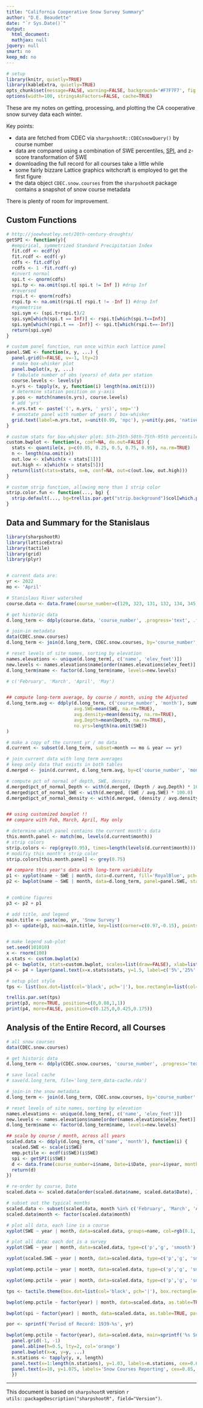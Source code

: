 ```yaml
---
title: "California Cooperative Snow Survey Summary"
author: "D.E. Beaudette"
date: "`r Sys.Date()`"
output:
  html_document:
  mathjax: null
jquery: null
smart: no
keep_md: no
---
```

  
```r
# setup
library(knitr, quietly=TRUE)
library(kableExtra, quietly=TRUE)
opts_chunk$set(message=FALSE, warning=FALSE, background='#F7F7F7', fig.align='center', fig.retina=2, dev='png', tidy=FALSE, verbose=FALSE)
options(width=100, stringsAsFactors=FALSE, cache=TRUE)
```

These are my notes on getting, processing, and plotting the CA cooperative snow survey data each winter.

Key points:

   * data are fetched from CDEC via `sharpshootR::CDECsnowQuery()` by course number
   * data are compared using a combination of SWE percentiles, [SPI](http://iridl.ldeo.columbia.edu/maproom/Global/Precipitation/SPI.html), and z-score transformation of SWE
   * downloading the full record for all courses take a little while
   * some fairly bizzare Lattice graphics witchcraft is employed to get the first figure
   * the data object `CDEC.snow.courses` from the `sharpshootR` package contains a snapshot of snow course metadata
   

There is plenty of room for improvement.

## Custom Functions
```r
# http://joewheatley.net/20th-century-droughts/
getSPI <- function(y){
  #empirical, symmetrized Standard Precipitation Index
  fit.cdf <- ecdf(y)
  fit.rcdf <- ecdf(-y)
  cdfs <- fit.cdf(y)
  rcdfs <- 1 -fit.rcdf(-y)
  #invert normal
  spi.t <- qnorm(cdfs)
  spi.tp <- na.omit(spi.t[ spi.t != Inf ]) #drop Inf
  #reversed
  rspi.t <- qnorm(rcdfs)
  rspi.tp <- na.omit(rspi.t[ rspi.t != -Inf ]) #drop Inf
  #symmetrise
  spi.sym <- (spi.t+rspi.t)/2
  spi.sym[which(spi.t == Inf)] <- rspi.t[which(spi.t==Inf)]
  spi.sym[which(rspi.t == -Inf)] <- spi.t[which(rspi.t==-Inf)]
  return(spi.sym)
}

# custom panel function, run once within each lattice panel
panel.SWE <- function(x, y, ...) {
  panel.grid(h=FALSE, v=-1, lty=2)
  # make box-whisker plot
  panel.bwplot(x, y, ...)
  # tabulate number of obs (years) of data per station
  course.levels <- levels(y)
  n.yrs <- tapply(x, y, function(i) length(na.omit(i)))
  # determine station position on y-axis
  y.pos <- match(names(n.yrs), course.levels)
  # add 'yrs'
  n.yrs.txt <- paste('(', n.yrs, ' yrs)', sep='')
  # annotate panel with number of years / box-whisker
  grid.text(label=n.yrs.txt, x=unit(0.99, 'npc'), y=unit(y.pos, 'native'), gp=gpar(cex=0.65, font=2), just='right')
}

# custom stats for box-whisker plot: 5th-25th-50th-75th-95th percentiles
custom.bwplot <- function(x, coef=NA, do.out=FALSE) {
  stats <- quantile(x, p=c(0.05, 0.25, 0.5, 0.75, 0.95), na.rm=TRUE)
  n <- length(na.omit(x))
  out.low <- x[which(x < stats[1])]
  out.high <- x[which(x > stats[5])]
  return(list(stats=stats, n=n, conf=NA, out=c(out.low, out.high)))
}

# custom strip function, allowing more than 1 strip color
strip.color.fun <- function(..., bg) {
  strip.default(..., bg=trellis.par.get("strip.background")$col[which.packet()])
}
```


## Data and Summary for the Stanislaus
```r
library(sharpshootR)
library(latticeExtra)
library(tactile)
library(grid)
library(plyr)


# current data are:
yr <- 2022
mo <- 'April'

# Stanislaus River watershed
course.data <- data.frame(course_number=c(129, 323, 131, 132, 134, 345, 344, 138, 139, 384, 140, 142, 143, 145, 152))
```

```r
# get historic data
d.long_term <- ddply(course.data, 'course_number', .progress='text', .fun=function(i) {CDECsnowQuery(course=i$course_number, start_yr = 1900, end_yr = yr)})

# join-in metadata
data(CDEC.snow.courses)
d.long_term <- join(d.long_term, CDEC.snow.courses, by='course_number', type='left')

# reset levels of site names, sorting by elevation
names.elevations <- unique(d.long_term[, c('name', 'elev_feet')])
new.levels <- names.elevations$name[order(names.elevations$elev_feet)]
d.long_term$name <- factor(d.long_term$name, levels=new.levels)

# c('February', 'March', 'April', 'May')


## compute long-term average, by course / month, using the Adjusted 
d.long_term.avg <- ddply(d.long_term, c('course_number', 'month'), summarise, 
                         avg.SWE=mean(SWE, na.rm=TRUE), 
                         avg.density=mean(density, na.rm=TRUE),
                         avg.Depth=mean(Depth, na.rm=TRUE),
                         no.yrs=length(na.omit(SWE))
)

# make a copy of the current yr / mo data
d.current <- subset(d.long_term, subset=month == mo & year == yr)

# join current data with long term averages
# keep only data that exists in both tables
d.merged <- join(d.current, d.long_term.avg, by=c('course_number', 'month'), type='left')

# compute pct of normal of depth, SWE, density
d.merged$pct_of_normal_Depth <- with(d.merged, (Depth / avg.Depth) * 100.0)
d.merged$pct_of_normal_SWE <- with(d.merged, (SWE / avg.SWE) * 100.0)
d.merged$pct_of_normal_density <- with(d.merged, (density / avg.density) * 100.0)


## using customized boxplot !!
## compare with Feb, March, April, May only

# determine which panel contains the current month's data
this.month.panel <- match(mo, levels(d.current$month))
# strip colors
strip.colors <- rep(grey(0.95), times=length(levels(d.current$month)))
# modifiy this month's strip color
strip.colors[this.month.panel] <- grey(0.75)

## compare this year's data with long-term variability
p1 <- xyplot(name ~ SWE | month, data=d.current, fill='RoyalBlue', pch=21, cex=0.75, ylab='')
p2 <- bwplot(name ~ SWE | month, data=d.long_term, panel=panel.SWE, stats=custom.bwplot, xlab='Snow Water Eqivalent (in)', layout=c(5, 1), strip=strip.color.fun, as.table=TRUE, scales=list(x=list(alternating=3)), subset=month %in% c('January','February','March','April','May'))


# combine figures
p3 <- p2 + p1

# add title, and legend
main.title <- paste(mo, yr, 'Snow Survey')
p3 <- update(p3, main=main.title, key=list(corner=c(0.97,-0.15), points=list(pch=21, fill='RoyalBlue', cex=1), text=list(paste('Current (', mo, ' ', yr, ') SWE', sep='')), between=1))


# make legend sub-plot
set.seed(101010)
x <- rnorm(100)
x.stats <- custom.bwplot(x)
p4 <- bwplot(x, stats=custom.bwplot, scales=list(draw=FALSE), xlab=list('Percentiles', cex=0.75), ylab='', ylim=c(0.5, 1.75))
p4 <- p4 + layer(panel.text(x=x.stats$stats, y=1.5, label=c('5%','25%','50%','75%','95%'), cex=0.75))
```


```r
# setup plot style
tps <- list(box.dot=list(col='black', pch='|'), box.rectangle=list(col='black'), box.umbrella=list(col='black', lty=1), plot.symbol=list(col='black', cex=0.33), strip.background=list(col=strip.colors))

trellis.par.set(tps)
print(p3, more=TRUE, position=c(0,0.08,1,1))
print(p4, more=FALSE, position=c(0.125,0,0.425,0.175))
```



## Analysis of the Entire Record, all Courses
```r
# all snow courses
data(CDEC.snow.courses)

# get historic data
d.long_term <- ddply(CDEC.snow.courses, 'course_number', .progress='text', .fun=function(i) {CDECsnowQuery(course=i$course_number, start_yr = 1900, end_yr = yr)})

# save local cache
# save(d.long_term, file='long_term_data-cache.rda')

# join-in the snow metadata
d.long_term <- join(d.long_term, CDEC.snow.courses, by='course_number', type='left')

# reset levels of site names, sorting by elevation
names.elevations <- unique(d.long_term[, c('name', 'elev_feet')])
new.levels <- names.elevations$name[order(names.elevations$elev_feet)]
d.long_term$name <- factor(d.long_term$name, levels=new.levels)

## scale by course / month, across all years
scaled.data <- ddply(d.long_term, c('name', 'month'), function(i) {
  scaled.SWE <- scale(i$SWE)
  emp.pctile <- ecdf(i$SWE)(i$SWE)
  spi <- getSPI(i$SWE)
  d <- data.frame(course_number=i$name, Date=i$Date, year=i$year, month=i$month, scaled.SWE=scaled.SWE, emp.pctile=emp.pctile, SWE=i$SWE, spi=spi)
  return(d)
})

# re-order by course, Date
scaled.data <- scaled.data[order(scaled.data$name, scaled.data$Date), ]

# subset out the typical months
scaled.data <- subset(scaled.data, month %in% c('February', 'March', 'April', 'May') & year > 1930)
scaled.data$month <- factor(scaled.data$month)
```


```r
# plot all data, each line is a course
xyplot(SWE ~ year | month, data=scaled.data, groups=name, col=rgb(0.1, 0.1, 0.1, alpha=0.25), type=c('l','g'), span=0.125, as.table=TRUE, scales=list(alternating=3, x=list(tick.number=10, rot=90)))

# plot all data: each dot is a survey
xyplot(SWE ~ year | month, data=scaled.data, type=c('p','g', 'smooth'), span=0.125, as.table=TRUE, scales=list(alternating=3, x=list(tick.number=10, rot=90)), cex=0.25, pch=16, lwd=2)

xyplot(scaled.SWE ~ year | month, data=scaled.data, type=c('p','g', 'smooth'), span=0.125, as.table=TRUE, scales=list(alternating=3, x=list(tick.number=10, rot=90)), cex=0.25, pch=16, lwd=2)

xyplot(emp.pctile ~ year | month, data=scaled.data, type=c('p','g', 'smooth'), span=0.125, as.table=TRUE, scales=list(alternating=3, x=list(tick.number=10, rot=90)), cex=0.25, pch=16, lwd=2)

xyplot(emp.pctile ~ year | month, data=scaled.data, type=c('p','g', 'smooth'), span=0.25, as.table=TRUE, scales=list(alternating=3, x=list(tick.number=10, rot=90)), cex=0.25, pch=16, lwd=2, subset=year > 1970)
```


```r
tps <- tactile.theme(box.dot=list(col='black', pch='|'), box.rectangle=list(col='black'), box.umbrella=list(col='black', lty=1), plot.symbol=list(col='black', cex=0.33), strip.background=list(col=grey(0.85)))

bwplot(emp.pctile ~ factor(year) | month, data=scaled.data, as.table=TRUE, par.settings=tps, scales=list(alternating=3, x=list(tick.number=10, rot=90)), subset=year > 1970 & month == mo, stats=custom.bwplot, panel=function(...) {panel.grid(-1, -1); panel.bwplot(...)})

bwplot(spi ~ factor(year) | month, data=scaled.data, as.table=TRUE, par.settings=tps, scales=list(alternating=3, x=list(tick.number=10, rot=90)), subset=year > 1970 & month == mo, stats=custom.bwplot, panel=function(...) {panel.grid(-1, -1); panel.bwplot(...)})

por <- sprintf('Period of Record: 1939-%s', yr)

bwplot(emp.pctile ~ factor(year), data=scaled.data, main=sprintf('%s Snow Survey', mo), sub = por, ylim=c(-0.05, 1.1), ylab='Empirical Percentiles of SWE', par.settings=tps, scales=list(alternating=3, y=list(tick.number=10)), subset=year > 1997 & month == mo, panel=function(x=x, y=y, ...) {
  panel.grid(-1, -1)
  panel.abline(h=0.5, lty=2, col='orange')
  panel.bwplot(x=x, y=y, ...)
  n.stations <- tapply(y, x, length)
  panel.text(x=1:length(n.stations), y=1.03, labels=n.stations, cex=0.65, font=2)
  panel.text(x=10, y=1.075, labels='Snow Courses Reporting', cex=0.85, font=3)
  })
```



----------------------------
This document is based on `sharpshootR` version `r utils::packageDescription("sharpshootR", field="Version")`.


